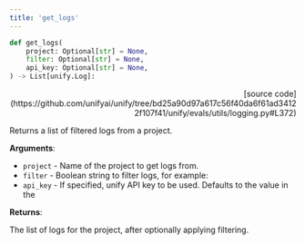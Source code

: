```yaml
---
title: 'get_logs'
---
```


```python
def get_logs(
    project: Optional[str] = None,
    filter: Optional[str] = None,
    api_key: Optional[str] = None,
) -> List[unify.Log]:
```

<p align="right">[source code](https://github.com/unifyai/unify/tree/bd25a90d97a617c56f40da6f61ad34122f107f41/unify/evals/utils/logging.py#L372)</p>

Returns a list of filtered logs from a project.

**Arguments**:

- `project` - Name of the project to get logs from.
- `filter` - Boolean string to filter logs, for example:
- `api_key` - If specified, unify API key to be used. Defaults to the value in the



**Returns**:

The list of logs for the project, after optionally applying filtering.